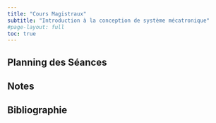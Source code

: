 ```yaml
---
title: "Cours Magistraux"
subtitle: "Introduction à la conception de système mécatronique"
#page-layout: full
toc: true
---
```


## Planning des Séances

## Notes


## Bibliographie